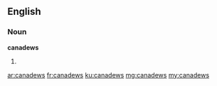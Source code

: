 ==English==

===Noun===
'''canadews'''

# {{plural of|canadew}}

[[ar:canadews]]
[[fr:canadews]]
[[ku:canadews]]
[[mg:canadews]]
[[my:canadews]]